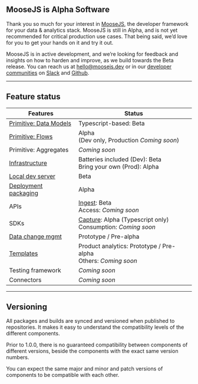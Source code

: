 ## MooseJS is Alpha Software

Thank you so much for your interest in [MooseJS](https://www.moosejs.com/), the developer framework for your data & analytics stack. MooseJS is still in Alpha, and is not yet recommended for critical production use cases. That being said, we’d love for you to get your hands on it and try it out.

MooseJS is in active development, and we’re looking for feedback and insights on how to harden and improve, as we build towards the Beta release. You can reach us at [hello@moosejs.dev](mailto:hello@moosejs.dev) or in our [developer communities](https://www.moosejs.com/community) on [Slack](https://join.slack.com/t/moose-community/shared_invite/zt-2fjh5n3wz-cnOmM9Xe9DYAgQrNu8xKxg) and [Github](https://github.com/514-labs/moose).

---

## Feature status

| Features                                                | Status                                                                                                    |
| ------------------------------------------------------- | --------------------------------------------------------------------------------------------------------- |
| [Primitive: Data Models](../building/data-models/intro) | Typescript-based: Beta                                                                                    |
| [Primitive: Flows](../building/flows/intro)             | Alpha <br/> (Dev only, Production _Coming soon_)                                                          |
| Primitive: Aggregates                                   | _Coming soon_                                                                                             |
| [Infrastructure](../getting-started/architecture)       | Batteries included (Dev): Beta <br/> Bring your own (Prod): Alpha                                         |
| [Local dev server](../getting-started/new-project)      | Beta                                                                                                      |
| [Deployment packaging](../deploying/summary)            | Alpha                                                                                                     |
| APIs                                                    | [Ingest](../building/data-models/capture-data): Beta <br/> Access: _Coming soon_                          |
| SDKs                                                    | [Capture](../building/data-models/capture-data): Alpha (Typescript only) <br/> Consumption: _Coming soon_ |
| [Data change mgmt](../building/dcm/introduction)        | Prototype / Pre-alpha                                                                                     |
| [Templates](https://moosejs.com/templates)              | Product analytics: Prototype / Pre-alpha <br/> Others: _Coming soon_                                      |
| Testing framework                                       | _Coming soon_                                                                                             |
| Connectors                                              | _Coming soon_                                                                                             |

---

## Versioning

All packages and builds are synced and versioned when published to repositories. It makes it easy to understand the compatibility levels of the different components.

Prior to 1.0.0, there is no guaranteed compatibility between components of different versions, beside the components with the exact same version numbers.

You can expect the same major and minor and patch versions of components to be compatible with each other.
